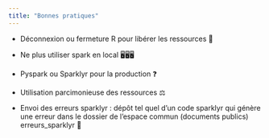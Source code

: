 ```yaml
---
title: "Bonnes pratiques"
---
```


-   Déconnexion ou fermeture R pour libérer les ressources 🛑

-   Ne plus utiliser spark en local 🖥️🖥️🖥️

-   Pyspark ou Sparklyr pour la production ❓

-   Utilisation parcimonieuse des ressources ⚖️

-   Envoi des erreurs sparklyr : dépôt tel quel d'un code sparklyr qui génère une erreur dans le dossier de l'espace commun (documents publics) erreurs_sparklyr 📩
